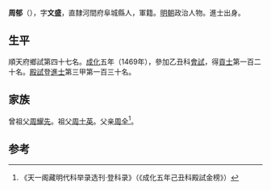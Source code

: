 {{Otheruses|other=名为周郁的其他人物|赵阿}}
{{Otheruses|other=名为周郁的其他人物|石瑞芳}}
{{Otheruses|other=名为周文盛的其他人物|周文盛}}

'''周郁'''（{{bd|1430年||？}}），字'''文盛'''，直隸河間府阜城縣人，軍籍。[[明朝|明朝]]政治人物。進士出身。

== 生平 ==
順天府鄉試第四十七名。[[成化|成化]]五年（1469年），參加乙丑科[[會試|會試]]，得[[貢士|貢士]]第一百二十名。[[殿試|殿試]]登[[進士|進士]]第三甲第一百三十名。

== 家族 ==
曾祖父[[周耀先|周耀先]]。祖父[[周士英|周士英]]。父亲[[周全|周全]]<ref>《天一阁藏明代科举录选刊·登科录》（《成化五年己丑科殿試金榜》）</ref>。

==参考==
{{reflist}}

{{成化五年己丑科殿試金榜}}

{{Authority control}}

{{DEFAULTSORT:}}


{{明朝人物小作品}}